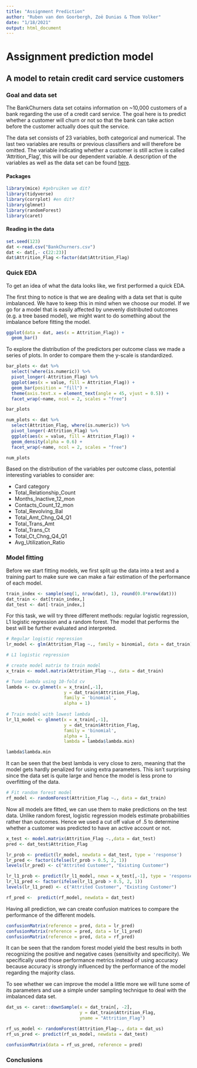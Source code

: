```yaml
---
title: "Assignment Prediction"
author: "Ruben van den Goorbergh, Zoë Dunias & Thom Volker"
date: "1/18/2021"
output: html_document
---
```


# Assignment prediction model

## A model to retain credit card service customers

### Goal and data set

The BankChurners data set cotains information on ~10,000 customers of a bank regarding the use of a credit card service. The goal here is to predict whether a customer will churn or not so that the bank can take action before the customer actually does quit the service. 

The data set consists of 23 variables, both categorical and numerical. The last two variables are results or previous classifiers and will therefore be omitted. The variable indicating whether a customer is still active is called 'Attrition_Flag', this will be our dependent variable. A description of the variables as well as the data set can be found [here](https://www.kaggle.com/sakshigoyal7/credit-card-customers). <!-- Is dat niet onze taak, om de variabelen die we gebruiken ook te beschrijven? -->

#### Packages

```r
library(mice) #gebruiken we dit?
library(tidyverse)
library(corrplot) #en dit?
library(glmnet)
library(randomForest)
library(caret)
```

#### Reading in the data

```r
set.seed(123)
dat <-read.csv("BankChurners.csv")
dat <- dat[,- c(22:23)]
dat$Attrition_Flag <-factor(dat$Attrition_Flag)
```

### Quick EDA

To get an idea of what the data looks like, we first performed a quick EDA.

The first thing to notice is that we are dealing with a data set that is quite imbalanced. We have to keep this in mind when we choose our model. If we go for a model that is easily affected by unevenly distributed outcomes (e.g. a tree based model), we might want to do something about the imbalance before fitting the model.

```r
ggplot(data = dat, aes(x = Attrition_Flag)) +
  geom_bar()
```


To explore the distribution of the predictors per outcome class we made a series of plots. In order to compare them the y-scale is standardized.

```r
bar_plots <- dat %>%
  select(!where(is.numeric)) %>%
  pivot_longer(-Attrition_Flag) %>%
  ggplot(aes(x = value, fill = Attrition_Flag)) +
  geom_bar(position = "fill") +
  theme(axis.text.x = element_text(angle = 45, vjust = 0.5)) +
  facet_wrap(~name, ncol = 2, scales = "free")

bar_plots

num_plots <- dat %>%
  select(Attrition_Flag, where(is.numeric)) %>%
  pivot_longer(-Attrition_Flag) %>%
  ggplot(aes(x = value, fill = Attrition_Flag)) +
  geom_density(alpha = 0.6) +
  facet_wrap(~name, ncol = 2, scales = "free")

num_plots
```

Based on the distribution of the variables per outcome class, potential interesting variables to consider are:
<!-- Dit is allemaal univariate, dus kan zijn dat dit anders is na het controleren voor andere variabelen -->

* Card category
* Total_Relationship_Count
* Months_Inactive_12_mon
* Contacts_Count_12_mon
* Total_Revolving_Bal
* Total_Amt_Chng_Q4_Q1
* Total_Trans_Amt
* Total_Trans_Ct
* Total_Ct_Chng_Q4_Q1
* Avg_Utilization_Ratio

### Model fitting

Before we start fitting models, we first split up the data into a test and a training part to make sure we can make a fair estimation of the performance of each model.

```r
train_index <- sample(seq(1, nrow(dat), 1), round(0.8*nrow(dat)))
dat_train <- dat[train_index,]
dat_test <- dat[-train_index,]
```

For this task, we will try three different methods: regular logistic regression, L1 logistic regression and a random forest. The model that performs the best will be further evaluated and interpreted.

```r
# Regular logistic regression
lr_model <- glm(Attrition_Flag ~., family = binomial, data = dat_train) 
```

```r
# L1 logistic regression

# create model matrix to train model
x_train <- model.matrix(Attrition_Flag ~., data = dat_train)

# Tune lambda using 10-fold cv
lambda <- cv.glmnet(x = x_train[,-1],
                      y = dat_train$Attrition_Flag,
                      family = 'binomial',
                      alpha = 1)
                      
# Train model with lowest lambda
lr_l1_model <- glmnet(x = x_train[,-1],
                      y = dat_train$Attrition_Flag,
                      family = 'binomial',
                      alpha = 1,
                      lambda = lambda$lambda.min)

lambda$lambda.min
```

It can be seen that the best lambda is very close to zero, meaning that the model gets hardly penalized for using extra parameters. This isn't surprising since the data set is quite large and hence the model is less prone to overfitting of the data.


```r
# Fit random forest model
rf_model <- randomForest(Attrition_Flag ~., data = dat_train)
```

Now all models are fitted, we can use them to make predictions on the test data. Unlike random forest, logistic regression models estimate probabilities rather than outcomes. Hence we used a cut off value of .5 to determine whether a customer was predicted to have an active account or not.

```r
x_test <- model.matrix(Attrition_Flag ~.,data = dat_test)
pred <- dat_test$Attrition_Flag

lr_prob <- predict(lr_model, newdata = dat_test, type = 'response')
lr_pred <- factor(ifelse(lr_prob > 0.5, 2, 1))
levels(lr_pred) <- c("Attrited Customer", "Existing Customer")

lr_l1_prob <- predict(lr_l1_model, newx = x_test[,-1], type = 'response')
lr_l1_pred <- factor(ifelse(lr_l1_prob > 0.5, 2, 1))
levels(lr_l1_pred) <- c("Attrited Customer", "Existing Customer")

rf_pred <-  predict(rf_model, newdata = dat_test)
```

Having all prediction, we can create confusion matrices to compare the performance of the different models.

```r
confusionMatrix(reference = pred, data = lr_pred)
confusionMatrix(reference = pred, data = lr_l1_pred)
confusionMatrix(reference = pred, data = rf_pred)
```

It can be seen that the random forest model yield the best results in both recognizing the positive and negative cases (sensitivity and specificity). We specifically used those performance metrics instead of using accuracy because accuracy is strongly influenced by the performance of the model regarding the majority class.

To see whether we can improve the model a little more we will tune some of its parameters and use a simple under sampling technique to deal with the imbalanced data set.
```r
dat_us <- caret::downSample(x = dat_train[, -2], 
                            y = dat_train$Attrition_Flag,
                            yname = "Attrition_Flag")
```

```r
rf_us_model <- randomForest(Attrition_Flag~., data = dat_us)
rf_us_pred <- predict(rf_us_model, newdata = dat_test)
```

```r
confusionMatrix(data = rf_us_pred, reference = pred)
```

### Conclusions

